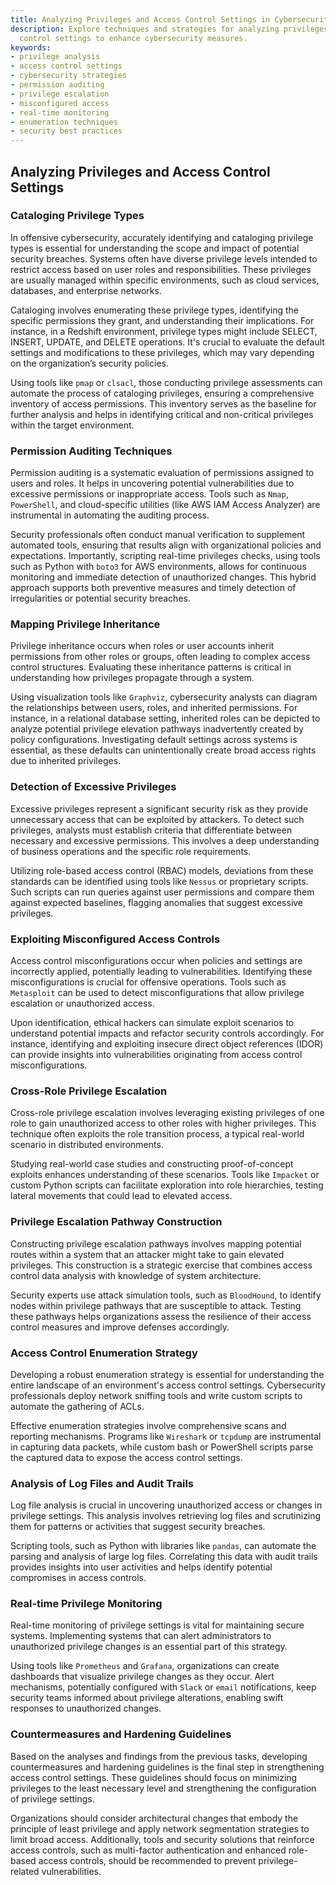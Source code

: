 ```yaml
---
title: Analyzing Privileges and Access Control Settings in Cybersecurity
description: Explore techniques and strategies for analyzing privileges and access
  control settings to enhance cybersecurity measures.
keywords:
- privilege analysis
- access control settings
- cybersecurity strategies
- permission auditing
- privilege escalation
- misconfigured access
- real-time monitoring
- enumeration techniques
- security best practices
---
```


## Analyzing Privileges and Access Control Settings

### Cataloging Privilege Types

In offensive cybersecurity, accurately identifying and cataloging privilege types is essential for understanding the scope and impact of potential security breaches. Systems often have diverse privilege levels intended to restrict access based on user roles and responsibilities. These privileges are usually managed within specific environments, such as cloud services, databases, and enterprise networks.

Cataloging involves enumerating these privilege types, identifying the specific permissions they grant, and understanding their implications. For instance, in a Redshift environment, privilege types might include SELECT, INSERT, UPDATE, and DELETE operations. It's crucial to evaluate the default settings and modifications to these privileges, which may vary depending on the organization’s security policies.

Using tools like `pmap` or `clsacl`, those conducting privilege assessments can automate the process of cataloging privileges, ensuring a comprehensive inventory of access permissions. This inventory serves as the baseline for further analysis and helps in identifying critical and non-critical privileges within the target environment.

### Permission Auditing Techniques

Permission auditing is a systematic evaluation of permissions assigned to users and roles. It helps in uncovering potential vulnerabilities due to excessive permissions or inappropriate access. Tools such as `Nmap`, `PowerShell`, and cloud-specific utilities (like AWS IAM Access Analyzer) are instrumental in automating the auditing process.

Security professionals often conduct manual verification to supplement automated tools, ensuring that results align with organizational policies and expectations. Importantly, scripting real-time privileges checks, using tools such as Python with `boto3` for AWS environments, allows for continuous monitoring and immediate detection of unauthorized changes. This hybrid approach supports both preventive measures and timely detection of irregularities or potential security breaches.

### Mapping Privilege Inheritance

Privilege inheritance occurs when roles or user accounts inherit permissions from other roles or groups, often leading to complex access control structures. Evaluating these inheritance patterns is critical in understanding how privileges propagate through a system.

Using visualization tools like `Graphviz`, cybersecurity analysts can diagram the relationships between users, roles, and inherited permissions. For instance, in a relational database setting, inherited roles can be depicted to analyze potential privilege elevation pathways inadvertently created by policy configurations. Investigating default settings across systems is essential, as these defaults can unintentionally create broad access rights due to inherited privileges.

### Detection of Excessive Privileges

Excessive privileges represent a significant security risk as they provide unnecessary access that can be exploited by attackers. To detect such privileges, analysts must establish criteria that differentiate between necessary and excessive permissions. This involves a deep understanding of business operations and the specific role requirements.

Utilizing role-based access control (RBAC) models, deviations from these standards can be identified using tools like `Nessus` or proprietary scripts. Such scripts can run queries against user permissions and compare them against expected baselines, flagging anomalies that suggest excessive privileges.

### Exploiting Misconfigured Access Controls

Access control misconfigurations occur when policies and settings are incorrectly applied, potentially leading to vulnerabilities. Identifying these misconfigurations is crucial for offensive operations. Tools such as `Metasploit` can be used to detect misconfigurations that allow privilege escalation or unauthorized access.

Upon identification, ethical hackers can simulate exploit scenarios to understand potential impacts and refactor security controls accordingly. For instance, identifying and exploiting insecure direct object references (IDOR) can provide insights into vulnerabilities originating from access control misconfigurations.

### Cross-Role Privilege Escalation

Cross-role privilege escalation involves leveraging existing privileges of one role to gain unauthorized access to other roles with higher privileges. This technique often exploits the role transition process, a typical real-world scenario in distributed environments.

Studying real-world case studies and constructing proof-of-concept exploits enhances understanding of these scenarios. Tools like `Impacket` or custom Python scripts can facilitate exploration into role hierarchies, testing lateral movements that could lead to elevated access.

### Privilege Escalation Pathway Construction

Constructing privilege escalation pathways involves mapping potential routes within a system that an attacker might take to gain elevated privileges. This construction is a strategic exercise that combines access control data analysis with knowledge of system architecture.

Security experts use attack simulation tools, such as `BloodHound`, to identify nodes within privilege pathways that are susceptible to attack. Testing these pathways helps organizations assess the resilience of their access control measures and improve defenses accordingly.

### Access Control Enumeration Strategy

Developing a robust enumeration strategy is essential for understanding the entire landscape of an environment's access control settings. Cybersecurity professionals deploy network sniffing tools and write custom scripts to automate the gathering of ACLs.

Effective enumeration strategies involve comprehensive scans and reporting mechanisms. Programs like `Wireshark` or `tcpdump` are instrumental in capturing data packets, while custom bash or PowerShell scripts parse the captured data to expose the access control settings.

### Analysis of Log Files and Audit Trails

Log file analysis is crucial in uncovering unauthorized access or changes in privilege settings. This analysis involves retrieving log files and scrutinizing them for patterns or activities that suggest security breaches.

Scripting tools, such as Python with libraries like `pandas`, can automate the parsing and analysis of large log files. Correlating this data with audit trails provides insights into user activities and helps identify potential compromises in access controls.

### Real-time Privilege Monitoring

Real-time monitoring of privilege settings is vital for maintaining secure systems. Implementing systems that can alert administrators to unauthorized privilege changes is an essential part of this strategy.

Using tools like `Prometheus` and `Grafana`, organizations can create dashboards that visualize privilege changes as they occur. Alert mechanisms, potentially configured with `Slack` or `email` notifications, keep security teams informed about privilege alterations, enabling swift responses to unauthorized changes.

### Countermeasures and Hardening Guidelines

Based on the analyses and findings from the previous tasks, developing countermeasures and hardening guidelines is the final step in strengthening access control settings. These guidelines should focus on minimizing privileges to the least necessary level and strengthening the configuration of privilege settings.

Organizations should consider architectural changes that embody the principle of least privilege and apply network segmentation strategies to limit broad access. Additionally, tools and security solutions that reinforce access controls, such as multi-factor authentication and enhanced role-based access controls, should be recommended to prevent privilege-related vulnerabilities.